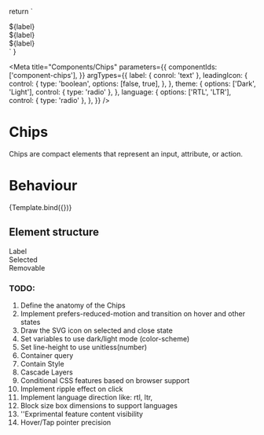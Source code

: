 
  return `
  <div 
    aria-label="${label}" 
    title="${label}" 
    class="gds-chips"
    tabindex="0"
    >
      ${label}
  </div>
  <div 
    aria-label="${label}" 
    title="${label}" 
    tabindex="0"
    class="gds-chips gds-chips__action gds-chips__action-selected">
      ${label}
  </div>
  <div 
  aria-label="${label}" 
  title="${label}" 
  tabindex="0"
  class="gds-chips gds-chips__action gds-chips__action-remove"> 
    ${label} 
  </div>
`
}

<Meta
  title="Components/Chips"
  parameters={{
    componentIds: ['component-chips'],
  }}
  argTypes={{
    label: { conrol: 'text' },
    leadingIcon: {
      control: {
        type: 'boolean',
        options: [false, true],
      },
    },
    theme: {
      options: ['Dark', 'Light'],
      control: { type: 'radio' },
    },
    language: {
      options: ['RTL', 'LTR'],
      control: { type: 'radio' },
    },
  }}
/>

# Chips

Chips are compact elements that represent an input, attribute, or action.

# Behaviour

<Canvas>
  <Story
    name="Chips"
    args={{
      label: 'Chips',
      leadingIcon: false,
    }}
  >
    {Template.bind({})}
  </Story>
</Canvas>

## Element structure

<Canvas>
  <div class="gds-chips" onClick={ripple}>
    Label
  </div>
  <div
    class="gds-chips gds-chips__action gds-chips__action-selected"
    onClick={ripple}
  >
    Selected
  </div>
  <div
    class="gds-chips gds-chips__action gds-chips__action-remove"
    onClick={ripple}
  >
    Removable
  </div>
</Canvas>

### TODO:

1. Define the anatomy of the Chips
2. Implement prefers-reduced-motion and transition on hover and other states
3. Draw the SVG icon on selected and close state
4. Set variables to use dark/light mode (color-scheme)
5. Set line-height to use unitless(number)
6. Container query
7. Contain Style
8. Cascade Layers
9. Conditional CSS features based on browser support
10. Implement ripple effect on click
11. Implement language direction like: rtl, ltr,
12. Block size box dimensions to support languages
13. ''Exprimental feature content visibility
14. Hover/Tap pointer precision
